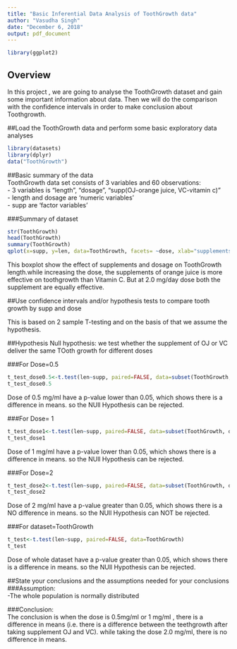 ---
title: "Basic Inferential Data Analysis of ToothGrowth data"
author: "Vasudha Singh"
date: "December 6, 2018"
output: pdf_document
---

```{r echo=FALSE, message=FALSE, warning=FALSE}   
library(ggplot2) 
```

## Overview 
In this project , we are going to analyse the ToothGrowth dataset and gain some important information about data. Then we will do the comparison with the confidence intervals in order to make conclusion about Toothgrowth.     


##Load the ToothGrowth data and perform some basic exploratory data analyses  

```{r}
library(datasets)
library(dplyr)
data("ToothGrowth")
```  

##Basic summary of the data  
ToothGrowth data set consists of 3 variables and 60 observations:  
- 3 variables is "length", "dosage", "supp(OJ-orange juice, VC-vitamin c)"  
- length and dosage are 'numeric variables'   
- supp are 'factor variables'    

###Summary of dataset           
```{r}  
str(ToothGrowth)
head(ToothGrowth)
summary(ToothGrowth)  
qplot(x=supp, y=len, data=ToothGrowth, facets= ~dose, xlab="supplements", ylab="Tooth Length", main="Plot show effect of supplement and dosage on ToothGrowth" )+ geom_boxplot(aes(fill=supp))
```

This boxplot show the effect of supplements and dosage on ToothGrowth length.while increasing the dose, the supplements of orange juice is more effective on toothgrowth than Vitamin C. But at 2.0 mg/day dose both the supplement are equally effective.  

##Use confidence intervals and/or hypothesis tests to compare tooth growth by supp and dose  

This is based on 2 sample T-testing and on the basis of that we assume the hypothesis.  

##Hypothesis 
Null hypothesis: we test whether the supplement of OJ or VC deliver the same TOoth growth for                       different doses

###For Dose=0.5
```{r}
t_test_dose0.5<-t.test(len~supp, paired=FALSE, data=subset(ToothGrowth, dose == 0.5))
t_test_dose0.5
```
Dose of 0.5 mg/ml have a p-value lower than 0.05, which shows there is a difference in means. so the NUll Hypothesis can be rejected.

###For Dose= 1
```{r}
t_test_dose1<-t.test(len~supp, paired=FALSE, data=subset(ToothGrowth, dose == 1))
t_test_dose1
```
Dose of 1 mg/ml have a p-value lower than 0.05, which shows there is a difference in means. so the NUll Hypothesis can be rejected.  

###For Dose=2  
```{r}
t_test_dose2<-t.test(len~supp, paired=FALSE, data=subset(ToothGrowth, dose == 2))
t_test_dose2
```
Dose of 2 mg/ml have a p-value greater than 0.05, which shows there is a NO difference in means. so the NUll Hypothesis can NOT be rejected.  

###For dataset=ToothGrowth  
```{r}
t_test<-t.test(len~supp, paired=FALSE, data=ToothGrowth)
t_test
```
Dose of whole dataset have a p-value greater than 0.05, which shows there is a  difference in means. so the NUll Hypothesis can be rejected.  

##State your conclusions and the assumptions needed for your conclusions  
###Assumption:  
-The whole population is normally distributed  

###Conclusion:  
The conclusion is when the dose is 0.5mg/ml or 1 mg/ml , there is a difference in means (i.e. there is a difference between the teethgrowth after taking supplement OJ and VC). while taking the dose 2.0 mg/ml, there is no difference in means. 

